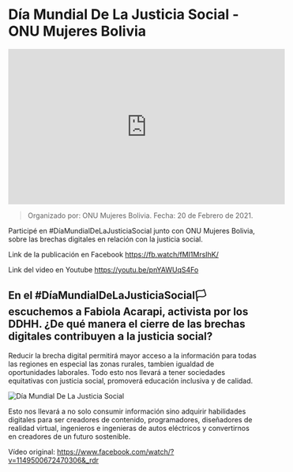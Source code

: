 # Día Mundial De La Justicia Social - ONU Mujeres Bolivia

<iframe width="560" height="315" src="https://www.youtube.com/embed/pnYAWUqS4Fo" title="YouTube video player" frameborder="0" allow="accelerometer; autoplay; clipboard-write; encrypted-media; gyroscope; picture-in-picture" allowfullscreen></iframe>

> Organizado por: ONU Mujeres Bolivia.
> Fecha: 20 de Febrero de 2021.

Participé en  #DíaMundialDeLaJusticiaSocial junto con ONU Mujeres Bolivia, sobre las brechas digitales en relación con la justicia social.

Link  de la publicación en Facebook https://fb.watch/fMI1MrsIhK/



Link del video en Youtube https://youtu.be/pnYAWUqS4Fo

## En el #DíaMundialDeLaJusticiaSocial🏳️ escuchemos a Fabiola Acarapi, activista por los DDHH. ¿De qué manera el cierre de las brechas digitales contribuyen a la justicia social?

Reducir la brecha digital permitirá mayor acceso a la información para todas las regiones en especial las zonas rurales, tambien igualdad de oportunidades laborales. Todo esto nos llevará a tener sociedades equitativas con justicia social, promoverá educación inclusiva y de calidad.

![Día Mundial De La Justicia Social](https://noticias-pe.laiglesiadejesucristo.org/media/960x540/DM-Justicia-Social.jpg)


Esto nos llevará a no solo consumir información sino adquirir habilidades digitales para ser creadores de contenido, programadores, diseñadores de realidad virtual, ingenieros e ingenieras de autos eléctricos y convertirnos en creadores de un futuro sostenible.

Vídeo original: https://www.facebook.com/watch/?v=1149500672470306&_rdr